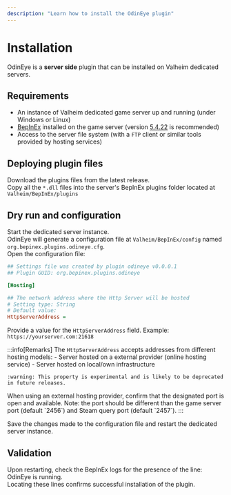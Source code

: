 ```yaml
---
description: "Learn how to install the OdinEye plugin"
---
```



# Installation

OdinEye is a <b>server side</b> plugin that can be installed on Valheim dedicated servers.

## Requirements

- An instance of Valheim dedicated game server up and running (under Windows or Linux)
- [BepInEx](https://github.com/BepInEx/BepInEx) installed on the game server (version [5.4.22](https://github.com/BepInEx/BepInEx/releases/tag/v5.4.22) is recommended)
- Access to the server file system (with a `FTP` client or similar tools provided by hosting services)

## Deploying plugin files

Download the plugins files from the latest release.  
Copy all the `*.dll` files into the server's BepInEx plugins folder located at `Valheim/BepInEx/plugins`

## Dry run and configuration

Start the dedicated server instance.  
OdinEye will generate a configuration file at `Valheim/BepInEx/config` named `org.bepinex.plugins.odineye.cfg`.  
Open the configuration file: 

```cfg title="/Valheim/BepInEx/config/org.bepinex.plugins.odineye.cfg"
## Settings file was created by plugin odineye v0.0.0.1
## Plugin GUID: org.bepinex.plugins.odineye

[Hosting]

## The network address where the Http Server will be hosted
# Setting type: String
# Default value: 
HttpServerAddress =
```

Provide a value for the `HttpServerAddress` field. Example: `https://yourserver.com:21618`


:::info[Remarks]
<Tabs>
  <TabItem value="address" label="Server Address">
    The `HttpServerAddress` accepts addresses from different hosting models:
    - Server hosted on a external provider (online hosting service)
    - Server hosted on local/own infrastructure

    :warning: This property is experimental and is likely to be deprecated in future releases.
  </TabItem>
  <TabItem value="port" label="Port">
    When using an external hosting provider, confirm that the designated port is open and available.  
    Note: the port should be different than the game server port (default `2456`) and Steam query port (default `2457`).
  </TabItem>
</Tabs>
:::

Save the changes made to the configuration file and restart the dedicated server instance.

## Validation

Upon restarting, check the BepInEx logs for the presence of the line: OdinEye is running.  
Locating these lines confirms successful installation of the plugin.